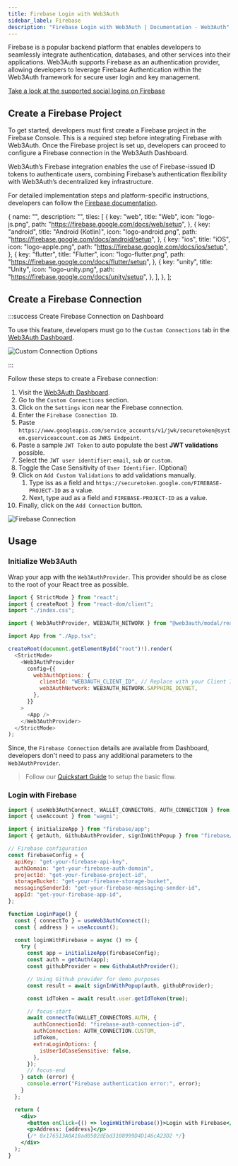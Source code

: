 ```yaml
---
title: Firebase Login with Web3Auth
sidebar_label: Firebase
description: "Firebase Login with Web3Auth | Documentation - Web3Auth"
---
```




Firebase is a popular backend platform that enables developers to seamlessly integrate
authentication, databases, and other services into their applications. Web3Auth supports Firebase as
an authentication provider, allowing developers to leverage Firebase Authentication within the
Web3Auth framework for secure user login and key management.

[Take a look at the supported social logins on Firebase](https://firebase.google.com/docs/auth)

## Create a Firebase Project

To get started, developers must first create a Firebase project in the Firebase Console. This is a
required step before integrating Firebase with Web3Auth. Once the Firebase project is set up,
developers can proceed to configure a Firebase connection in the Web3Auth Dashboard.

Web3Auth’s Firebase integration enables the use of Firebase-issued ID tokens to authenticate users,
combining Firebase’s authentication flexibility with Web3Auth’s decentralized key infrastructure.

For detailed implementation steps and platform-specific instructions, developers can follow the
[Firebase documentation](https://firebase.google.com/docs).

  {
    name: "",
    description: "",
    tiles: [
      {
        key: "web",
        title: "Web",
        icon: "logo-js.png",
        path: "https://firebase.google.com/docs/web/setup",
      },
      {
        key: "android",
        title: "Android (Kotlin)",
        icon: "logo-android.png",
        path: "https://firebase.google.com/docs/android/setup",
      },
      {
        key: "ios",
        title: "iOS",
        icon: "logo-apple.png",
        path: "https://firebase.google.com/docs/ios/setup",
      },
      {
        key: "flutter",
        title: "Flutter",
        icon: "logo-flutter.png",
        path: "https://firebase.google.com/docs/flutter/setup",
      },
      {
        key: "unity",
        title: "Unity",
        icon: "logo-unity.png",
        path: "https://firebase.google.com/docs/unity/setup",
      },
    ],
  },
];

<Tiles tileGroups={FirebaseSetup} />

## Create a Firebase Connection

:::success Create Firebase Connection on Dashboard

To use this feature, developers must go to the `Custom Connections` tab in the
[Web3Auth Dashboard](https://dashboard.web3auth.io).

<div style={{ flexBasis: "300px", flexGrow: "1", textAlign: "center" }}>
  <img
    src={CustomConnectionOptions}
    style={{ alignSelf: "center", maxWidth: "100%" }}
    alt="Custom Connection Options"
  />
</div>

:::

Follow these steps to create a Firebase connection:

1. Visit the [Web3Auth Dashboard](https://dashboard.web3auth.io).
1. Go to the `Custom Connections` section.
1. Click on the `Settings` icon near the Firebase connection.
1. Enter the `Firebase Connection ID`.
1. Paste `https://www.googleapis.com/service_accounts/v1/jwk/securetoken@system.gserviceaccount.com`
   as `JWKS Endpoint`.
1. Paste a sample `JWT Token` to auto populate the best **JWT validations** possible.
1. Select the `JWT user identifier`: `email`, `sub` or `custom`.
1. Toggle the Case Sensitivity of `User Identifier`. (Optional)
1. Click on `Add Custom Validations` to add validations manually.
   1. Type iss as a field and `https://securetoken.google.com/FIREBASE-PROJECT-ID` as a value.
   1. Next, type aud as a field and `FIREBASE-PROJECT-ID` as a value.
1. Finally, click on the `Add Connection` button.

<div style={{ flexBasis: "300px", flexGrow: "1", textAlign: "left" }}>
  <img
    src={FirebaseConnection}
    style={{ alignSelf: "center", maxWidth: "100%" }}
    alt="Firebase Connection"
  />
</div>

## Usage

### Initialize Web3Auth

Wrap your app with the `Web3AuthProvider`. This provider should be as close to the root of your
React tree as possible.

```js title="Example: React + Vite (main.tsx)"
import { StrictMode } from "react";
import { createRoot } from "react-dom/client";
import "./index.css";

import { Web3AuthProvider, WEB3AUTH_NETWORK } from "@web3auth/modal/react";

import App from "./App.tsx";

createRoot(document.getElementById("root")!).render(
  <StrictMode>
    <Web3AuthProvider
      config={{
        web3AuthOptions: {
          clientId: "WEB3AUTH_CLIENT_ID", // Replace with your Client ID
          web3AuthNetwork: WEB3AUTH_NETWORK.SAPPHIRE_DEVNET,
        },
      }}
    >
      <App />
    </Web3AuthProvider>
  </StrictMode>
);
```

Since, the `Firebase Connection` details are available from Dashboard, developers don't need to pass
any additional parameters to the `Web3AuthProvider`.

> Follow our [Quickstart Guide](/quick-start) to setup the basic flow.

### Login with Firebase

```jsx
import { useWeb3AuthConnect, WALLET_CONNECTORS, AUTH_CONNECTION } from "@web3auth/modal/react";
import { useAccount } from "wagmi";

import { initializeApp } from "firebase/app";
import { getAuth, GithubAuthProvider, signInWithPopup } from "firebase/auth";

// Firebase configuration
const firebaseConfig = {
  apiKey: "get-your-firebase-api-key",
  authDomain: "get-your-firebase-auth-domain",
  projectId: "get-your-firebase-project-id",
  storageBucket: "get-your-firebase-storage-bucket",
  messagingSenderId: "get-your-firebase-messaging-sender-id",
  appId: "get-your-firebase-app-id",
};

function LoginPage() {
  const { connectTo } = useWeb3AuthConnect();
  const { address } = useAccount();

  const loginWithFirebase = async () => {
    try {
      const app = initializeApp(firebaseConfig);
      const auth = getAuth(app);
      const githubProvider = new GithubAuthProvider();

      // Using Github provider for demo purposes
      const result = await signInWithPopup(auth, githubProvider);

      const idToken = await result.user.getIdToken(true);

      // focus-start
      await connectTo(WALLET_CONNECTORS.AUTH, {
        authConnectionId: "firebase-auth-connection-id",
        authConnection: AUTH_CONNECTION.CUSTOM,
        idToken,
        extraLoginOptions: {
          isUserIdCaseSensitive: false,
        },
      });
      // focus-end
    } catch (error) {
      console.error("Firebase authentication error:", error);
    }
  };

  return (
    <div>
      <button onClick={() => loginWithFirebase()}>Login with Firebase</button>
      <p>Address: {address}</p>
      {/* 0x176513A0A18ad0502dEbd3108999D4D146cA23D2 */}
    </div>
  );
}
```
